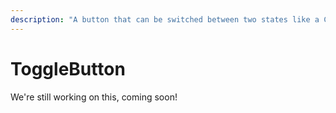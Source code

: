 ---
description: "A button that can be switched between two states like a CheckBox."
---

# ToggleButton

We're still working on this, coming soon!